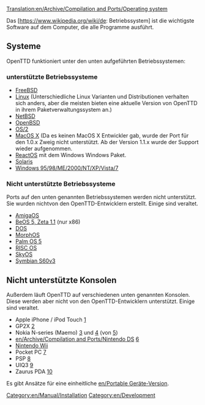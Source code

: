 [[Translation:en/Archive/Compilation and Ports/Operating system]]

Das [https://www.wikipedia.org/wiki/de: Betriebssystem] ist die wichtigste Software auf dem Computer, die alle Programme ausführt.

== Systeme ==
OpenTTD funktioniert unter den unten aufgeführten Betriebssystemen:

=== unterstützte Betriebssysteme ===
* [http://www.freshports.org/games/openttd/ FreeBSD]
* [http://www.openttd.org Linux] (Unterschiedliche Linux Varianten und Distributionen verhalten sich anders, aber die meisten bieten eine aktuelle Version von OpenTTD in ihrem Paketverwaltungssystem an.)
* [http://riksun.riken.go.jp/pub/pub/NetBSD/NetBSD-current/pkgsrc/games/openttd/ NetBSD]
* [http://www.openbsd.org/cgi-bin/cvsweb/ports/games/openttd/ OpenBSD]
* [http://www.openttd.org OS/2]
* [http://www.openttd.org MacOS X] (Da es keinen MacOS X Entwickler gab, wurde der Port für den 1.0.x Zweig nicht unterstützt. Ab der Version 1.1.x wurde der Support wieder aufgenommen.
* [http://reactosde.re.funpic.de/catappdetail.php?cat=Games&appnr=146 ReactOS] mit dem Windows Windows Paket.
* [http://www.softagalleria.net/openttd-solaris.php Solaris]
* [http://www.openttd.org Windows 95/98/ME/2000/NT/XP/Vista/7]

=== Nicht unterstützte Betriebssysteme ===
Ports auf den unten genannten Betriebssystemen werden nicht unterstützt. Sie wurden nichtvon den OpenTTD-Entwicklern erstellt. Einige sind veraltet.

* [http://www.os4depot.net/index.php?function=showfile&file=game/strategy/openttd.lha AmigaOS]
* [http://bebits.com/app/3810 BeOS 5, Zeta 1.1] (nur x86) 
* [[en/Archive/Compilation and Ports/OpenTTD DOS|DOS]]
* [http://www.openttd.org MorphOS]
* [http://www.esoftinteractive.com/openttd.html Palm OS 5]
* [http://www.riscos.info/index.php/OpenTTD RISC OS] 
* [http://www.tt-forums.net/viewtopic.php?t=8107 SkyOS]
* [http://www.tt-forums.net/viewtopic.php?f=33&t=35942&st=0&sk=t&sd=a Symbian S60v3]

== Nicht unterstützte Konsolen ==
Außerdem läuft OpenTTD auf verschiedenen unten genannten Konsolen. Diese werden aber nicht von den OpenTTD-Entwicklern unterstützt. Einige sind veraltet.

* Apple iPhone / iPod Touch [http://www.zodttd.com/wiki/index.php/OpenTTD.app]
* GP2X [http://wiki.gp2x.org/wiki/OpenTTD]
* Nokia N-series (Maemo) [http://myy.haaga-helia.fi/~a0702483/maemo/] und [http://www.tt-forums.net/viewtopic.php?f=33&t=36042] (von [http://openttd.toimii.net/maemo/])
* [[en/Archive/Compilation and Ports/Nintendo DS]] [http://www.tt-forums.net/viewtopic.php?f=33&t=35306]
* [[en/Archive/Compilation and Ports/Wii|Nintendo Wii]]
* Pocket PC [http://www.esoftinteractive.com/openttd.html]
* PSP [http://openttd.pc-workshop.da.ru/]
* UIQ3 [http://my-symbian.com/forum/viewtopic.php?t=30981]
* Zaurus PDA [http://zsi2.stonekeep.com/index.php?v=d&a=2127]

Es gibt Ansätze für eine einheitliche [[en/Portable Geräte-Version]].

[[Category:en/Manual/Installation]] [[Category:en/Development]]